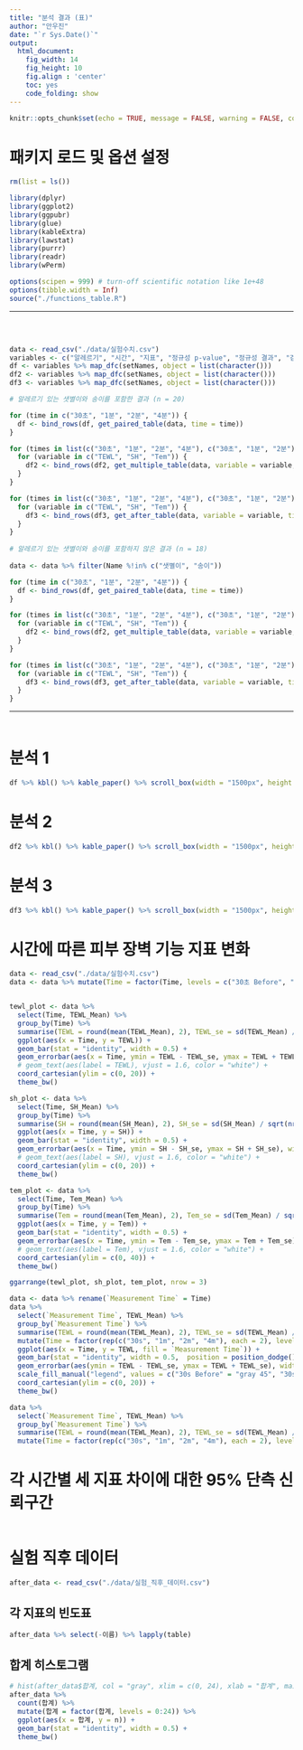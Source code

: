 ```yaml
---
title: "분석 결과 (표)"
author: "안우진"
date: "`r Sys.Date()`"
output: 
  html_document:
    fig_width: 14
    fig_height: 10
    fig.align : 'center'
    toc: yes
    code_folding: show
---
```


```r
knitr::opts_chunk$set(echo = TRUE, message = FALSE, warning = FALSE, comment = "")
```

<style type="text/css">
.main-container {
  max-width: 1200px;
  margin-left: auto;
  margin-right: auto;
}
</style>

# 패키지 로드 및 옵션 설정

```r
rm(list = ls())

library(dplyr)
library(ggplot2)
library(ggpubr)
library(glue)
library(kableExtra)
library(lawstat)
library(purrr)
library(readr)
library(wPerm)

options(scipen = 999) # turn-off scientific notation like 1e+48
options(tibble.width = Inf)
source("./functions_table.R")
```

<hr>

<div style="margin-bottom:60px;"></div>

```r
data <- read_csv("./data/실험수치.csv")
variables <- c("알레르기", "시간", "지표", "정규성 p-value", "정규성 결과", "검정 방법", "검정 p-value", "검정 결과", "순열 검정 p-value", "순열 검정 결과", "요약")
df <- variables %>% map_dfc(setNames, object = list(character()))
df2 <- variables %>% map_dfc(setNames, object = list(character()))
df3 <- variables %>% map_dfc(setNames, object = list(character()))

# 알레르기 있는 샛별이와 송이를 포함한 결과 (n = 20)

for (time in c("30초", "1분", "2분", "4분")) {
  df <- bind_rows(df, get_paired_table(data, time = time))
}

for (times in list(c("30초", "1분", "2분", "4분"), c("30초", "1분", "2분"))){
  for (variable in c("TEWL", "SH", "Tem")) {
    df2 <- bind_rows(df2, get_multiple_table(data, variable = variable, times = times))
  }
}

for (times in list(c("30초", "1분", "2분", "4분"), c("30초", "1분", "2분"))){
  for (variable in c("TEWL", "SH", "Tem")) {
    df3 <- bind_rows(df3, get_after_table(data, variable = variable, times = times))
  }
}
    
# 알레르기 있는 샛별이와 송이를 포함하지 않은 결과 (n = 18)
    
data <- data %>% filter(Name %!in% c("샛별이", "송이"))

for (time in c("30초", "1분", "2분", "4분")) {
  df <- bind_rows(df, get_paired_table(data, time = time))
}

for (times in list(c("30초", "1분", "2분", "4분"), c("30초", "1분", "2분"))){
  for (variable in c("TEWL", "SH", "Tem")) {
    df2 <- bind_rows(df2, get_multiple_table(data, variable = variable, times = times))
  }
}

for (times in list(c("30초", "1분", "2분", "4분"), c("30초", "1분", "2분"))){
  for (variable in c("TEWL", "SH", "Tem")) {
    df3 <- bind_rows(df3, get_after_table(data, variable = variable, times = times))
  }
}
```

<hr>

<div style="margin-bottom:60px;"></div>

# 분석 1

```r
df %>% kbl() %>% kable_paper() %>% scroll_box(width = "1500px", height = "1000px")
```

# 분석 2

```r
df2 %>% kbl() %>% kable_paper() %>% scroll_box(width = "1500px", height = "1000px")
```

# 분석 3

```r
df3 %>% kbl() %>% kable_paper() %>% scroll_box(width = "1500px", height = "1000px")
```

# 시간에 따른 피부 장벽 기능 지표 변화

```r
data <- read_csv("./data/실험수치.csv")
data <- data %>% mutate(Time = factor(Time, levels = c("30초 Before", "30초 After", "1분 Before", "1분 After", "2분 Before", "2분 After", "4분 Before", "4분 After"), labels = c("30s Before", "30s After", "1m Before", "1m After", "2m Before", "2m After", "4m Before", "4m After")))


tewl_plot <- data %>% 
  select(Time, TEWL_Mean) %>% 
  group_by(Time) %>% 
  summarise(TEWL = round(mean(TEWL_Mean), 2), TEWL_se = sd(TEWL_Mean) / sqrt(nrow(data)/8)) %>% 
  ggplot(aes(x = Time, y = TEWL)) +
  geom_bar(stat = "identity", width = 0.5) + 
  geom_errorbar(aes(x = Time, ymin = TEWL - TEWL_se, ymax = TEWL + TEWL_se), width = 0.2, color = "black") +
  # geom_text(aes(label = TEWL), vjust = 1.6, color = "white") +
  coord_cartesian(ylim = c(0, 20)) +
  theme_bw()

sh_plot <- data %>% 
  select(Time, SH_Mean) %>% 
  group_by(Time) %>% 
  summarise(SH = round(mean(SH_Mean), 2), SH_se = sd(SH_Mean) / sqrt(nrow(data)/8)) %>% 
  ggplot(aes(x = Time, y = SH)) +
  geom_bar(stat = "identity", width = 0.5) +
  geom_errorbar(aes(x = Time, ymin = SH - SH_se, ymax = SH + SH_se), width = 0.2, color = "black") +
  # geom_text(aes(label = SH), vjust = 1.6, color = "white") +
  coord_cartesian(ylim = c(0, 20)) +
  theme_bw()

tem_plot <- data %>% 
  select(Time, Tem_Mean) %>% 
  group_by(Time) %>% 
  summarise(Tem = round(mean(Tem_Mean), 2), Tem_se = sd(Tem_Mean) / sqrt(nrow(data)/8)) %>% 
  ggplot(aes(x = Time, y = Tem)) +
  geom_bar(stat = "identity", width = 0.5) +
  geom_errorbar(aes(x = Time, ymin = Tem - Tem_se, ymax = Tem + Tem_se), width = 0.2, color = "black") +
  # geom_text(aes(label = Tem), vjust = 1.6, color = "white") +
  coord_cartesian(ylim = c(0, 40)) +
  theme_bw() 

ggarrange(tewl_plot, sh_plot, tem_plot, nrow = 3)
```

```r
data <- data %>% rename(`Measurement Time` = Time)
data %>% 
  select(`Measurement Time`, TEWL_Mean) %>% 
  group_by(`Measurement Time`) %>% 
  summarise(TEWL = round(mean(TEWL_Mean), 2), TEWL_se = sd(TEWL_Mean) / sqrt(nrow(data)/8)) %>% 
  mutate(Time = factor(rep(c("30s", "1m", "2m", "4m"), each = 2), levels = c("30s", "1m", "2m", "4m"))) %>% 
  ggplot(aes(x = Time, y = TEWL, fill = `Measurement Time`)) +
  geom_bar(stat = "identity", width = 0.5,  position = position_dodge()) +
  geom_errorbar(aes(ymin = TEWL - TEWL_se, ymax = TEWL + TEWL_se), width = 0.2, color = "black", position = position_dodge(0.5)) +
  scale_fill_manual("legend", values = c("30s Before" = "gray 45", "30s After" = "gray 25", "1m Before" = "gray 45", "1m After" = "gray 25", "2m Before" = "gray 45", "2m After" = "gray 25", "4m Before" = "gray 45", "4m After" = "gray 25")) +
  coord_cartesian(ylim = c(0, 20)) +
  theme_bw()
```


```r
data %>% 
  select(`Measurement Time`, TEWL_Mean) %>% 
  group_by(`Measurement Time`) %>% 
  summarise(TEWL = round(mean(TEWL_Mean), 2), TEWL_se = sd(TEWL_Mean) / sqrt(nrow(data)/8)) %>% 
  mutate(Time = factor(rep(c("30s", "1m", "2m", "4m"), each = 2), levels = c("30s", "1m", "2m", "4m")))
```


# 각 시간별 세 지표 차이에 대한 95% 단측 신뢰구간

```r

```

# 실험 직후 데이터

```r
after_data <- read_csv("./data/실험_직후_데이터.csv")
```

## 각 지표의 빈도표

```r
after_data %>% select(-이름) %>% lapply(table)
```

## 합계 히스토그램

```r
# hist(after_data$합계, col = "gray", xlim = c(0, 24), xlab = "합계", main = "합계 히스토그램")
after_data %>% 
  count(합계) %>% 
  mutate(합계 = factor(합계, levels = 0:24)) %>% 
  ggplot(aes(x = 합계, y = n)) + 
  geom_bar(stat = "identity", width = 0.5) + 
  theme_bw()
```